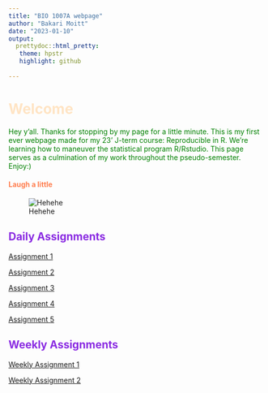 ```yaml
---
title: "BIO 1007A webpage"
author: "Bakari Moitt"
date: "2023-01-10"
output: 
  prettydoc::html_pretty:
   theme: hpstr
   highlight: github
    
---
```

# <span style="color: bisque;">Welcome </span>  
<span style="color: green;"> Hey y'all. Thanks for stopping by my page for a little minute. This is my first ever webpage made for my 23' J-term course: Reproducible in R. We're learning how to maneuver the statistical program R/Rstudio. This page serves as a culmination of my work throughout the pseudo-semester. Enjoy:) </span>

#### <span style="color: coral;">Laugh a little</span>
![Hehehe](Tyler.gif)

## <span style="color: blueviolet;">Daily Assignments</span>
[Assignment 1](Assignment-1.html) 

[Assignment 2](Assignment-2.html)   

[Assignment 3](Assignment-3.html) 

[Assignment 4](Assignment-4.html)

[Assignment 5](Assignment-5.html)

## <span style="color: blueviolet;">Weekly Assignments</span>

[Weekly Assignment 1](Weekly-Assignment-1.html) 

[Weekly Assignment 2](Weekly-Assignment-2.html)




